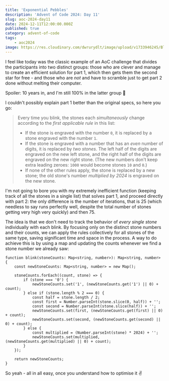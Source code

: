 ```yaml
---
title: 'Exponential Pebbles'
description: 'Advent of Code 2024: Day 11'
slug: aoc-2024-day11
date: 2024-12-11T12:00:00.000Z
published: true
category: advent-of-code
tags:
    - aoc2024
image: https://res.cloudinary.com/dwrurydlt/image/upload/v1733946245/Blog/2024-day-11_ezuir9.webp
---
```


I feel like today was the classic example of an AoC challenge that divides the participants into two distinct groups: those who are clever and manage to create an efficient solution for part 1, which then gets them the second star for free - and those who are _not_ and have to scramble just to get part 2 done without melting their computer.

Spoiler: 10 years in, and I'm still 100% in the latter group 🫠

I couldn't possibly explain part 1 better than the original specs, so here you go:

> Every time you blink, the stones each _simultaneously_ change according to the _first applicable rule_ in this list:
>
> - If the stone is engraved with the number `0`, it is replaced by a stone engraved with the number `1`.
> - If the stone is engraved with a number that has an _even_ number of digits, it is replaced by _two stones_. The left half of the digits are engraved on the new left stone, and the right half of the digits are engraved on the new right stone. (The new numbers don't keep extra leading zeroes: `1000` would become stones `10` and `0`.)
> - If none of the other rules apply, the stone is replaced by a new stone; the old stone's number _multiplied by 2024_ is engraved on the new stone.

I'm not going to bore you with my extremely inefficient function (keeping track of all the stones in a single list) that solves part 1, and proceed directly with part 2: the only difference is the number of iterations, that is 25 (which needless to say runs perfectly well, despite the total number of stones getting very high very quickly) and then 75.

The idea is that we don't need to track the behavior of _every single stone_ individually with each blink. By focusing only on the distinct stone numbers and their counts, we can apply the rules collectively for all stones of the same type, saving significant time and space in the process.
A way to do achieve this is by using a map and updating the counts whenever we find a stone number we already saw:

```
function blink(stoneCounts: Map<string, number>): Map<string, number> {
    const newStoneCounts: Map<string, number> = new Map();

    stoneCounts.forEach((count, stone) => {
        if (stone === '0') {
            newStoneCounts.set('1', (newStoneCounts.get('1') || 0) + count);
        } else if (stone.length % 2 === 0) {
            const half = stone.length / 2;
            const first = Number.parseInt(stone.slice(0, half)) + '';
            const second = Number.parseInt(stone.slice(half)) + '';
            newStoneCounts.set(first, (newStoneCounts.get(first) || 0) + count);
            newStoneCounts.set(second, (newStoneCounts.get(second) || 0) + count);
        } else {
            const multiplied = (Number.parseInt(stone) * 2024) + '';
            newStoneCounts.set(multiplied, (newStoneCounts.get(multiplied) || 0) + count);
        }
    });

    return newStoneCounts;
}
```

So yeah - all in all easy, once you understand how to optimise it ✌️
